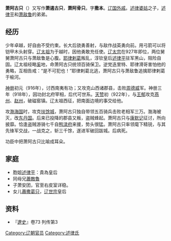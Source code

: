 '''萧阿古只'''（{{bd||？|10世纪|？|catIdx=X}}）又写作'''萧遏古只'''，'''萧阿骨只'''。字'''撒本'''。[[辽国|辽国]][[外戚|外戚]]。[[述律婆姑|述律婆姑]]之子，[[述律平|述律平]]和[[萧敌鲁|萧敌鲁]]的弟弟。

== 经历 ==
少年卓越，好自由不受约束。长大后骁勇善射，与敌作战英勇向前。用弓箭可以将铠甲木头射穿。[[辽太祖|辽太祖]]为于越时，因他勇敢充任使。[[辽太宗|辽太宗]]在927年即位，两位舅舅萧阿古只与萧敌鲁是心腹。[[耶律剌葛|耶律剌葛]]叛乱，淳钦皇后[[述律平|述律平]]驻军黑山，阻险自固。辽太祖经略[[奚|奚]]地，命萧阿古只统领百骑保卫。逆党迭里特、耶律滑哥害怕他的勇略，互相告戒：“是不可犯也！”耶律剌葛北逃，萧阿古只与萧敌鲁追擒耶律剌葛于榆河。

[[神册|神册]]初元（916年），讨西南夷有功；又攻克山西诸郡县，击败[[周德威|周德威]]军。神册三年（918年），因功封北府宰相，后代可世系。[[天赞|天赞]]初（922年），与[[王郁|王郁]]攻克[[燕州|燕州]]、[[赵州|赵州]]，破磁窑镇。辽太祖西征，把南面边境的事交给他。

攻[[渤海国|渤海国]]时，攻克[[扶馀城|扶馀城]]，萧阿古只独自带领五百骑兵击败老相军三万。渤海被灭，改[[东丹国|东丹国]]。后来已投降的郡县又叛，盗贼蜂起。萧阿古只与[[康默记|康默记]]征讨，所向披靡。恰逢盗贼游骑七千自[[鸭渌府|鸭渌府]]来援，势头很猛。萧阿古只率领麾下精锐，与其先锋军交战，一战克之，斩三千馀，遂进军破回跋城。后病死。

功臣中把萧阿古只比喻成耳朵。

== 家庭 ==
*胞姐[[述律平|述律平]]：貴為皇后
*同母兄[[蕭敵魯|蕭敵魯]]
*子萧安团，官至右皮室详稳。
*女儿[[蕭撒葛只|蕭撒葛只]]，[[辽世宗|辽世宗]]皇后

== 资料 ==
*『[[遼史|遼史]]』卷73 列传第3 

{{辽朝人物小作品}}
[[Category:辽朝官员|Category:辽朝官员]]
[[Category:述律氏|Category:述律氏]]